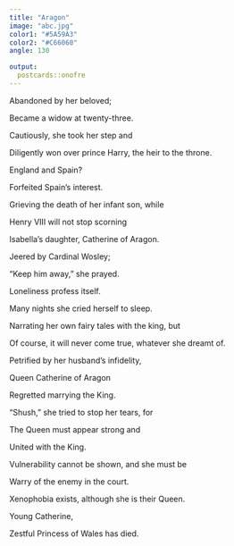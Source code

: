 ```yaml
---
title: "Aragon"
image: "abc.jpg"
color1: "#5A59A3"
color2: "#C66060"
angle: 130

output:
  postcards::onofre
---
```



Abandoned by her beloved;

Became a widow at twenty-three.

Cautiously, she took her step and

Diligently won over prince Harry, the heir to the throne.


England and Spain?

Forfeited Spain’s interest.

Grieving the death of her infant son, while

Henry VIII will not stop scorning

Isabella’s daughter, Catherine of Aragon.

Jeered by Cardinal Wosley;

“Keep him away,” she prayed. 

Loneliness profess itself.

Many nights she cried herself to sleep.

Narrating her own fairy tales with the king, but 

Of course, it will never come true, whatever she dreamt of.

Petrified by her husband’s infidelity,

Queen Catherine of Aragon

Regretted marrying the King.

“Shush,” she tried to stop her tears, for 

The Queen must appear strong and 

United with the King. 

Vulnerability cannot be shown, and she must be

Warry of the enemy in the court.

Xenophobia exists, although she is their Queen.

Young Catherine,

Zestful Princess of Wales has died. 
